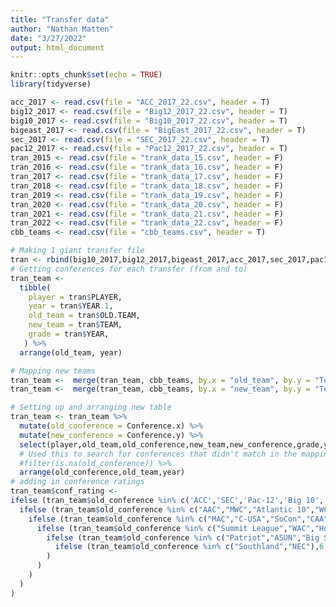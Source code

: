 ```yaml
---
title: "Transfer data"
author: "Nathan Matten"
date: "3/27/2022"
output: html_document
---
```


```r
knitr::opts_chunk$set(echo = TRUE)
library(tidyverse)
```

```r
acc_2017 <- read.csv(file = "ACC_2017_22.csv", header = T)
big12_2017 <- read.csv(file = "Big12_2017_22.csv", header = T)
big10_2017 <- read.csv(file = "Big10_2017_22.csv", header = T)
bigeast_2017 <- read.csv(file = "BigEast_2017_22.csv", header = T)
sec_2017 <- read.csv(file = "SEC_2017_22.csv", header = T)
pac12_2017 <- read.csv(file = "Pac12_2017_22.csv", header = T)
tran_2015 <- read.csv(file = "trank_data_15.csv", header = F)
tran_2016 <- read.csv(file = "trank_data_16.csv", header = F)
tran_2017 <- read.csv(file = "trank_data_17.csv", header = F)
tran_2018 <- read.csv(file = "trank_data_18.csv", header = F)
tran_2019 <- read.csv(file = "trank_data_19.csv", header = F)
tran_2020 <- read.csv(file = "trank_data_20.csv", header = F)
tran_2021 <- read.csv(file = "trank_data_21.csv", header = F)
tran_2022 <- read.csv(file = "trank_data_22.csv", header = F)
cbb_teams <- read.csv(file = "cbb_teams.csv", header = T)
``` 

```r
# Making 1 giant transfer file
tran <- rbind(big10_2017,big12_2017,bigeast_2017,acc_2017,sec_2017,pac12_2017)
# Getting conferences for each transfer (from and to)
tran_team <- 
  tibble(
    player = tran$PLAYER,
    year = tran$YEAR.1,
    old_team = tran$OLD.TEAM,
    new_team = tran$TEAM,
    grade = tran$YEAR,
   ) %>% 
  arrange(old_team, year)

# Mapping new teams
tran_team <-  merge(tran_team, cbb_teams, by.x = "old_team", by.y = "Team", all.x = TRUE) 
tran_team <-  merge(tran_team, cbb_teams, by.x = "new_team", by.y = "Team", all.x = TRUE, no.dups = TRUE) 

# Setting up and arranging new table
tran_team <- tran_team %>%
  mutate(old_conference = Conference.x) %>% 
  mutate(new_conference = Conference.y) %>% 
  select(player,old_team,old_conference,new_team,new_conference,grade,year) %>%
  # Used this to search for conferences that didn't match in the mapping file
  #filter(is.na(old_conference)) %>% 
  arrange(old_conference,old_team,year)
# adding in conference ratings
tran_team$conf_rating <- 
ifelse (tran_team$old_conference %in% c('ACC','SEC','Pac-12','Big 10','Big 12','Big East'),1,
  ifelse (tran_team$old_conference %in% c("AAC","MWC","Atlantic 10","WCC","MVC"),2,
    ifelse (tran_team$old_conference %in% c("MAC","C-USA","SoCon","CAA","Sun Belt","Ivy League"),3,
      ifelse (tran_team$old_conference %in% c("Summit League","WAC","Horizon","Big West","Big Sky","MAAC","OVC"),4,
        ifelse (tran_team$old_conference %in% c("Patriot","ASUN","Big South","America East"),5,
          ifelse (tran_team$old_conference %in% c("Southland","NEC"),6,7)
        )
      )
    )
  )
)
```

